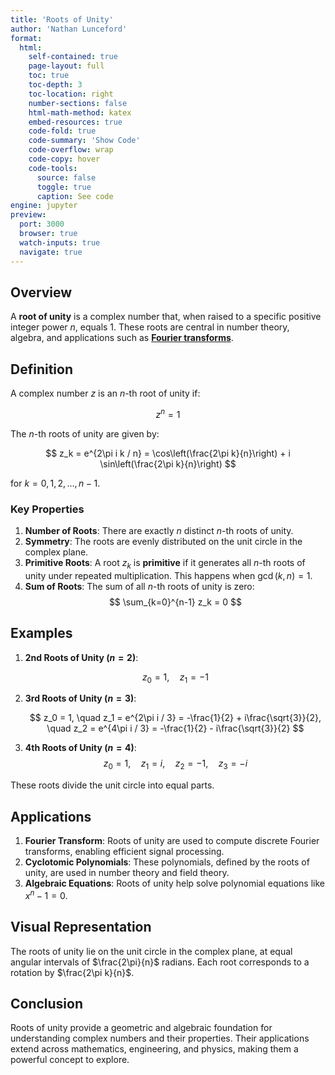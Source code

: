 ```yaml
---
title: 'Roots of Unity'
author: 'Nathan Lunceford'
format:
  html:
    self-contained: true
    page-layout: full
    toc: true
    toc-depth: 3
    toc-location: right
    number-sections: false
    html-math-method: katex
    embed-resources: true
    code-fold: true
    code-summary: 'Show Code'
    code-overflow: wrap
    code-copy: hover
    code-tools:
      source: false
      toggle: true
      caption: See code
engine: jupyter
preview:
  port: 3000
  browser: true
  watch-inputs: true
  navigate: true
---
```


## **Overview**

A **root of unity** is a complex number that, when raised to a specific positive integer power $n$, equals 1. These roots are central in number theory, algebra, and applications such as [**Fourier transforms**](./fourier-transform.html).

## **Definition**

A complex number $z$ is an $n$-th root of unity if:

$$
z^n = 1
$$

The $n$-th roots of unity are given by:

$$
z_k = e^{2\pi i k / n} = \cos\left(\frac{2\pi k}{n}\right) + i \sin\left(\frac{2\pi k}{n}\right)
$$

for $k = 0, 1, 2, \dots, n-1$.

### **Key Properties**

1. **Number of Roots**: There are exactly $n$ distinct $n$-th roots of unity.
2. **Symmetry**: The roots are evenly distributed on the unit circle in the complex plane.
3. **Primitive Roots**: A root $z_k$ is **primitive** if it generates all $n$-th roots of unity under repeated multiplication. This happens when $\gcd(k, n) = 1$.
4. **Sum of Roots**: The sum of all $n$-th roots of unity is zero:
   $$
   \sum_{k=0}^{n-1} z_k = 0
   $$

## **Examples**

1. **2nd Roots of Unity ($n=2$)**:

   $$
   z_0 = 1, \quad z_1 = -1
   $$

2. **3rd Roots of Unity ($n=3$)**:

   $$
   z_0 = 1, \quad z_1 = e^{2\pi i / 3} = -\frac{1}{2} + i\frac{\sqrt{3}}{2}, \quad z_2 = e^{4\pi i / 3} = -\frac{1}{2} - i\frac{\sqrt{3}}{2}
   $$

3. **4th Roots of Unity ($n=4$)**:
   $$
   z_0 = 1, \quad z_1 = i, \quad z_2 = -1, \quad z_3 = -i
   $$

These roots divide the unit circle into equal parts.

## **Applications**

1. **Fourier Transform**: Roots of unity are used to compute discrete Fourier transforms, enabling efficient signal processing.
2. **Cyclotomic Polynomials**: These polynomials, defined by the roots of unity, are used in number theory and field theory.
3. **Algebraic Equations**: Roots of unity help solve polynomial equations like $x^n - 1 = 0$.

## **Visual Representation**

The roots of unity lie on the unit circle in the complex plane, at equal angular intervals of $\frac{2\pi}{n}$ radians. Each root corresponds to a rotation by $\frac{2\pi k}{n}$.

## **Conclusion**

Roots of unity provide a geometric and algebraic foundation for understanding complex numbers and their properties. Their applications extend across mathematics, engineering, and physics, making them a powerful concept to explore.
